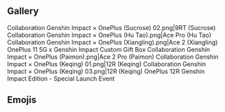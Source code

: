 {{CustomTabs
|tab1 = Overview
|tab2 = Gallery
}}

==Gallery==
<gallery>
Collaboration Genshin Impact × OnePlus (Sucrose) 02.png|9RT (Sucrose)
Collaboration Genshin Impact × OnePlus (Hu Tao).png|Ace Pro (Hu Tao)
Collaboration Genshin Impact × OnePlus (Xiangling).png|Ace 2 (Xiangling)
OnePlus 11 5G x Genshin Impact Custom Gift Box
Collaboration Genshin Impact × OnePlus (Paimon).png|Ace 2 Pro (Paimon)
Collaboration Genshin Impact × OnePlus (Keqing) 01.png|12R (Keqing)
Collaboration Genshin Impact × OnePlus (Keqing) 03.png|12R (Keqing)
OnePlus 12R Genshin Impact Edition - Special Launch Event
</gallery>

==Emojis==
{{Paimon's Paintings Images|categories=Paimon's Paintings Set OnePlus|main=Paimon's Paintings/Set OnePlus|noset=1}}